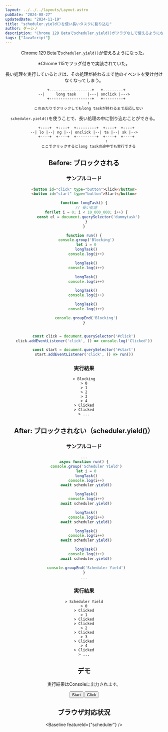 ```yaml
---
layout: ../../../layouts/Layout.astro
pubDate: "2024-08-27"
updatedDate: "2024-11-19"
title: "scheduler.yield()を使い長いタスクに割り込む"
author: ダーシノ
description: "Chrome 129 Betaでscheduler.yield()がフラグなしで使えるようになった。scheduler.yield()を使うことで、長い処理の中に割り込むことができる。"
tags: ["JavaScript"]
---
```



<Header {...frontmatter} />

[Chrome 129 Beta](https://developer.chrome.com/blog/chrome-129-beta?hl=en)で`scheduler.yield()`が使えるようになった。

※Chrome 115でフラグ付きで実装されていた。

長い処理を実行しているときは、その処理が終わるまで他のイベントを受け付けなくなってしまう。

```
  +-------------------+   +---------+
--|     long task     |---| onclick |--->
  +-------------------+   +---------+
    ↑
    このあたりでクリックしてもlong taskが終わるまで反応しない
```

`scheduler.yield()`を使うことで、長い処理の中に割り込むことができる。

```
  +----+  +----+  +---------+  +----+  +----+
--| lo |--| ng |--| onclick |--| ta |--| sk |-->
  +----+  +----+  +---------+  +----+  +----+
                    ↑
    ここでクリックするとlong taskの途中でも実行できる
```

## Before: ブロックされる

### サンプルコード
```html
<button id="click" type="button">Click</button>
<button id="start" type="button">Start</button>
```

```js
function longTask() {
  // 長い処理
  for(let i = 0; i < 10_000_000; i++) {
    const el = document.querySelector('dummytask')
  }
}

function run() {
  console.group('Blocking')
  let i = 0
  longTask()
  console.log(i++)

  longTask()
  console.log(i++)

  longTask()
  console.log(i++)

  longTask()
  console.log(i++)

  longTask()
  console.log(i++)

  console.groupEnd('Blocking')
}


const click = document.querySelector('#click')
click.addEventListener('click', () => console.log('Clicked'))

const start = document.querySelector('#start')
start.addEventListener('click', () => run())
```

### 実行結果

```
> Blocking
> 0
> 1
> 2
> 3
> 4
> Clicked
> Clicked
> ...
```

## After: ブロックされない（scheduler.yield()）

### サンプルコード
```js
...
async function run() {
  console.group('Scheduler Yield')
  let i = 0
  longTask()
  console.log(i++)
  await scheduler.yield()

  longTask()
  console.log(i++)
  await scheduler.yield()

  longTask()
  console.log(i++)
  await scheduler.yield()

  longTask()
  console.log(i++)
  await scheduler.yield()

  longTask()
  console.log(i++)
  await scheduler.yield()

  console.groupEnd('Scheduler Yield')
}
...
```

### 実行結果

```
> Scheduler Yield
> 0
> Clicked
> 1
> Clicked
> Clicked
> 2
> Clicked
> 3
> Clicked
> 4
> Clicked
> ...
```


## デモ

実行結果はConsoleに出力されます。

<button id="start" type="button">Start</button>
<button id="click" type="button">Click</button>

<script>{`
function longTask() {
  for(let i = 0; i < 1_000_000; i++) {
    const el = document.querySelector('dummytask')
  }
}

async function run() {
  console.group('Scheduler Yield')
  let i = 0
  longTask()
  console.log(i++)
  await scheduler.yield()

  longTask()
  console.log(i++)
  await scheduler.yield()

  longTask()
  console.log(i++)
  await scheduler.yield()

  longTask()
  console.log(i++)
  await scheduler.yield()

  longTask()
  console.log(i++)
  await scheduler.yield()

  console.groupEnd('Blocking')
}


const click = document.querySelector('#click')
click.addEventListener('click', () => console.log('Clicked'))

const start = document.querySelector('#start')
start.addEventListener('click', () => run())
`}</script>

## ブラウザ対応状況


<Baseline featureId={"scheduler"} />
